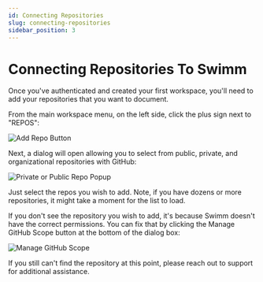 ```yaml
---
id: Connecting Repositories
slug: connecting-repositories
sidebar_position: 3
---
```


# Connecting Repositories To Swimm

Once you've authenticated and created your first <Link to="/docs/creating-content/workspaces">workspace</Link>,
you'll need to add your repositories that you want to document.

From the main workspace menu, on the left side, click the plus sign next to "REPOS":

![Add Repo Button](../../static/img/add-repo-1.png)

Next, a dialog will open allowing you to select from public, private, and organizational 
repositories with GitHub:

![Private or Public Repo Popup](../../static/img/add-repo-2.png)

Just select the repos you wish to add. Note, if you have dozens or more repositories,
it might take a moment for the list to load. 

If you don't see the repository you wish to add, it's because Swimm doesn't have the 
correct <Link to="/docs/authorization/github-auth">permissions</Link>. You can fix that
by clicking the Manage GitHub Scope button at the bottom of the dialog box:

![Manage GitHub Scope](../../static/img/add-repo-3.png)

If you still can't find the repository at this point, please reach out to
support for additional assistance.
